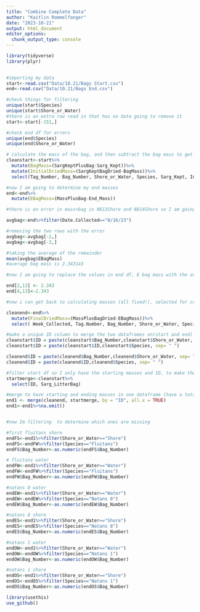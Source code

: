 ```yaml
---
title: "Combine Complete Data"
author: "Kaitlin Rommelfanger"
date: "2023-10-21"
output: html_document
editor_options: 
  chunk_output_type: console
---
```

```r
library(tidyverse)
library(plyr)
 

#importing my data
start<-read.csv("Data/10.21/Bags Start.csv")
end<-read.csv("Data/10.21/Bags End.csv")

#check things for filtering
unique(start$Species)
unique(start$Shore_or_Water)
#there is an extra row read in that has no data going to remove it
start<-start[-151,]

#check end df for errors
unique(end$Species)
unique(end$Shore_or_Water)

# calculate the mass of the bag, and then subtract the bag mass to get final dried mass
cleanstart<-start%>%
  mutate(BagMass=(SargKeptPlusBag-Sarg_Kept))%>%
  mutate(InitialDriedMass=(SargKeptBagDried-BagMass))%>%
  select(Tag_Number, Bag_Number, Shore_or_Water, Species, Sarg_Kept, InitialDriedMass, Sarg_LitterBag)

```

```r
#now I am going to determine my end masses 
end<-end%>%
  mutate(EBagMass=(MassPlusBag-End_Mass))

#there is an error in mass+bag in N813Shore and N814Shore so I am going to change the bag mass to the average bag mass for that day for that data point 

avgbag<-end%>%filter(Date.Collected=="8/16/23")

#removing the two rows with the error
avgbag<-avgbag[-2,]
avgbag<-avgbag[-3,]

#taking the average of the remainder
mean(avgbag$EBagMass)
#average bag mass is 2.343143

#now I am going to replace the values in end df, E bag mass with the average (the two values are 5.346, -0.583)

end[2,13] <- 2.343
end[4,13]<-2.343

#now i can get back to calculating masses (all fixed!), selected for columns I want in dataframe to analyze

cleanend<-end%>%
  mutate(FinalDriedMass=(MassPlusBagDried-EBagMass))%>%
  select( Week_Collected, Tag.Number, Bag_Number, Shore_or_Water, Species, End_Mass, FinalDriedMass)

#make a unique ID column to merge the two dataframes on(start and end)
cleanstart$ID = paste(cleanstart$Bag_Number,cleanstart$Shore_or_Water, sep= " ")
cleanstart$ID = paste(cleanstart$ID,cleanstart$Species, sep= " ")

cleanend$ID = paste(cleanend$Bag_Number,cleanend$Shore_or_Water, sep= " ")
cleanend$ID = paste(cleanend$ID,cleanend$Species, sep= " ")

#filter start df so I only have the starting masses and ID, to make the merge less hectic
startmerge<-cleanstart%>%
  select(ID, Sarg_LitterBag)

#merge to have starting and ending masses in one dataframe (have a total of 113 samples with initial and final masses these are the ones that I should make sure to get initial stuff on)
end1 <- merge(cleanend, startmerge, by = "ID", all.x = TRUE)
end1<-end1%>%na.omit()



```

```r
#now Im filtering  to determine which ones are missing 

#first fluitans shore
endFS<-end1%>%filter(Shore_or_Water=="Shore")
endFS<-endFW%>%filter(Species=="Fluitans")
endFS$Bag_Number<-as.numeric(endFS$Bag_Number)

# fluitans water
endFW<-end1%>%filter(Shore_or_Water=="Water")
endFW<-endFW%>%filter(Species=="Fluitans")
endFW$Bag_Number<-as.numeric(endFW$Bag_Number)

#natans 8 water
endEW<-end1%>%filter(Shore_or_Water=="Water")
endEW<-endEW%>%filter(Species=="Natans 8")
endEW$Bag_Number<-as.numeric(endEW$Bag_Number)

#natans 8 shore
endES<-end1%>%filter(Shore_or_Water=="Shore")
endES<-endES%>%filter(Species=="Natans 8")
endES$Bag_Number<-as.numeric(endES$Bag_Number)

#natans 1 water
endOW<-end1%>%filter(Shore_or_Water=="Water")
endOW<-endOW%>%filter(Species=="Natans 1")
endOW$Bag_Number<-as.numeric(endOW$Bag_Number)

#natans 1 shore 
endOS<-end1%>%filter(Shore_or_Water=="Shore")
endOS<-endOS%>%filter(Species=="Natans 1")
endOS$Bag_Number<-as.numeric(endOS$Bag_Number)
```

```r

library(usethis)
use_github()

```

